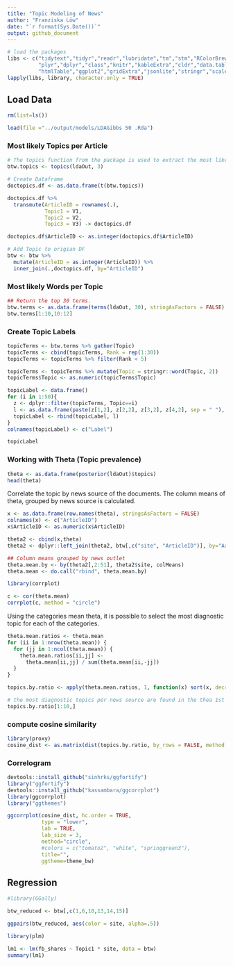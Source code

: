```yaml
---
title: "Topic Modeling of News"
author: "Franziska Löw"
date: "`r format(Sys.Date())`"
output: github_document
---
```


```r
# load the packages
libs <- c("tidytext","tidyr","readr","lubridate","tm","stm","RColorBrewer","topicmodels",
          "plyr","dplyr","class","knitr","kableExtra","cldr","data.table",
          "htmlTable","ggplot2","gridExtra","jsonlite","stringr","scales","rjson")
lapply(libs, library, character.only = TRUE)
```

## Load Data
```r
rm(list=ls())

load(file ="../output/models/LDAGibbs 50 .Rda")
```

### Most likely Topics per Article
```r
# The topics function from the package is used to extract the most likely topic for each document 
btw.topics <- topics(ldaOut, 3)

# Create Dataframe
doctopics.df <- as.data.frame(t(btw.topics))

doctopics.df %>%
  transmute(ArticleID = rownames(.),
            Topic1 = V1,
            Topic2 = V2,
            Topic3 = V3) -> doctopics.df

doctopics.df$ArticleID <- as.integer(doctopics.df$ArticleID)

# Add Topic to origian DF
btw <- btw %>%
  mutate(ArticleID = as.integer(ArticleID)) %>%
  inner_join(.,doctopics.df, by="ArticleID")
```

### Most likely Words per Topic
```r
## Return the top 30 terms.
btw.terms <- as.data.frame(terms(ldaOut, 30), stringAsFactors = FALSE)
btw.terms[1:10,10:12]
```

### Create Topic Labels
```r
topicTerms <- btw.terms %>% gather(Topic)
topicTerms <- cbind(topicTerms, Rank = rep(1:30))
topicTerms <- topicTerms %>% filter(Rank < 5)

topicTerms <- topicTerms %>% mutate(Topic = stringr::word(Topic, 2))
topicTerms$Topic <- as.numeric(topicTerms$Topic)

topicLabel <- data.frame()
for (i in 1:50){
  z <- dplyr::filter(topicTerms, Topic==i)
  l <- as.data.frame(paste(z[1,2], z[2,2], z[3,2], z[4,2], sep = " "), stringAsFactors = FALSE)
  topicLabel <- rbind(topicLabel, l)
}
colnames(topicLabel) <- c("Label")

topicLabel
```

### Working with Theta (Topic prevalence)
```r
theta <- as.data.frame(posterior(ldaOut)$topics)
head(theta)
```

Correlate the topic by news source of the documents. The column means of theta, grouped by news source is calculated.

```r
x <- as.data.frame(row.names(theta), stringsAsFactors = FALSE)
colnames(x) <- c("ArticleID")
x$ArticleID <- as.numeric(x$ArticleID)

theta2 <- cbind(x,theta)
theta2 <- dplyr::left_join(theta2, btw[,c("site", "ArticleID")], by="ArticleID")

## Column means grouped by news outlet
theta.mean.by <- by(theta2[,2:51], theta2$site, colMeans)
theta.mean <- do.call("rbind", theta.mean.by)
```

```r
library(corrplot)

c <- cor(theta.mean)
corrplot(c, method = "circle")
```

Using the categories mean theta, it is possible to select the most diagnostic topic for each of the categories.

```r
theta.mean.ratios <- theta.mean
for (ii in 1:nrow(theta.mean)) {
  for (jj in 1:ncol(theta.mean)) {
    theta.mean.ratios[ii,jj] <-
      theta.mean[ii,jj] / sum(theta.mean[ii,-jj])
  }
}

topics.by.ratio <- apply(theta.mean.ratios, 1, function(x) sort(x, decreasing = TRUE, index.return = TRUE)$ix)

# the most diagnostic topics per news source are found in the thea 1st row of index matrix
topics.by.ratio[1:10,]
```

### compute cosine similarity

```r
library(proxy)
cosine_dist <- as.matrix(dist(topics.by.ratio, by_rows = FALSE, method = "cosine"))
```

### Correlogram
```r
devtools::install_github("sinhrks/ggfortify")
library("ggfortify")
devtools::install_github("kassambara/ggcorrplot")
library(ggcorrplot)
library("ggthemes")

ggcorrplot(cosine_dist, hc.order = TRUE, 
           type = "lower", 
           lab = TRUE, 
           lab_size = 3, 
           method="circle", 
           #colors = c("tomato2", "white", "springgreen3"), 
           title="", 
           ggtheme=theme_bw)
```

## Regression
```r
#library(GGally)

btw_reduced <- btw[,c(1,6,10,13,14,15)]

ggpairs(btw_reduced, aes(color = site, alpha=.5))
```


```r
library(plm)

lm1 <- lm(fb_shares ~ Topic1 * site, data = btw)
summary(lm1)
```

